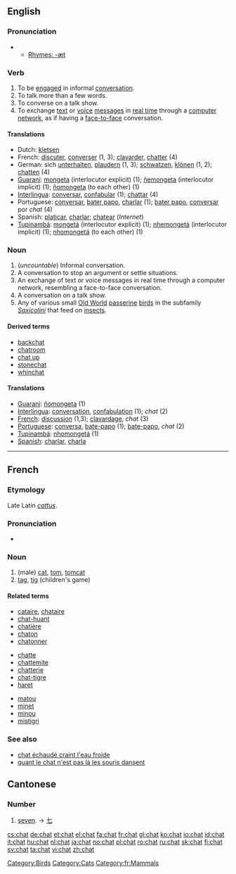 {{wikipedia}}
==English==

===Pronunciation===
*{{audio|en-us-chat.ogg|Audio (US)}}
**[[Rhymes:English:-æt|Rhymes: -æt]]

===Verb===
{{en-verb|chat|t|ing}}

# To be [[engage]]d in informal [[conversation]].
# To talk more than a few words.
# To converse on a talk show.
# To exchange [[text]] or [[voice]] [[message]]s in [[real time]] through a [[computer network]], as if having a [[face-to-face]] conversation.

====Translations====
{{top}}
*Dutch: [[kletsen]]
*French: [[discuter]], [[converser]] (1, 3); [[clavarder]], [[chatter]] (4)
*German: sich [[unterhalten]], [[plaudern]] (1, 3); [[schwatzen]], [[klönen]] (1, 2); [[chatten]] (4)
*[[Guaraní]]: [[mongeta]] (interlocutor explicit) (1); [[ñemongeta]] (interlocutor implicit) (1); [[ñomongeta]] (to each other) (1)
*[[Interlingua]]: [[conversar]], [[confabular]] (1); [[chattar]] (4)
*Portuguese: [[conversar]], [[bater papo]], [[charlar]] (1); [[bater papo]], [[conversar]] por ''chat'' (4)
*Spanish: [[platicar]], [[charlar]]; [[chatear]] (''Internet'')
*[[Tupinambá]]: [[mongetá]] (interlocutor explicit) (1); [[nhemongetá]] (interlocutor implicit) (1); [[nhomongetá]] (to each other) (1)
{{bottom}}

===Noun===
{{en-noun|s|-}}

# (''uncountable'') Informal conversation.
# A conversation to stop an argument or settle situations.
# An exchange of text or voice messages in real time through a computer network, resembling a face-to-face conversation.
# A conversation on a talk show.
# Any of various small [[Old World]] [[passerine]] [[bird]]s in the subfamily ''[[Saxicolini]]'' that feed on [[insect]]s.

[[Category:Birds]]

====Derived terms====
*[[backchat]]
*[[chatroom]]
*[[chat up]]
*[[stonechat]]
*[[whinchat]]

====Translations====
*[[Guaraní]]: [[ñomongeta]] (1)
*[[Interlingua]]: [[conversation]], [[confabulation]] (1); ''chat'' (2)
*[[French]]: [[discussion]] (1,3); [[clavardage]], ''chat'' (3)
*[[Portuguese]]: [[conversa]], [[bate-papo]] (1); [[bate-papo]], ''chat'' (2)
*[[Tupinambá]]: [[nhomongetá]] (1)
*[[Spanish]]: [[charlar]], [[charla]]

----

==French==
===Etymology===
Late Latin ''[[cattus]]''.

===Pronunciation===
*{{IPA|/ʃa/}}

===Noun===
{{fr-noun-reg|m}}

# (male) [[cat]], [[tom]], [[tomcat]]
# [[tag]], [[tig]] (children's game)

====Related terms====
{{top3}}
*[[cataire]], [[chataire]]
*[[chat-huant]]
*[[chatière]]
*[[chaton]]
*[[chatonner]]
{{mid3}}
*[[chatte]]
*[[chattemite]]
*[[chatterie]]
*[[chat-tigre]]
*[[haret]]
{{mid3}}
*[[matou]]
*[[minet]]
*[[minou]]
*[[mistigri]]
{{bottom}}

===See also===
*[[chat échaudé craint l'eau froide]]
*[[quant le chat n'est pas là les souris dansent]]

==Cantonese==

===Number===
# [[seven]]. &rarr; [[七]]

[[Category:Cats]]
[[Category:fr:Mammals]]

[[cs:chat]]
[[de:chat]]
[[et:chat]]
[[el:chat]]
[[fa:chat]]
[[fr:chat]]
[[gl:chat]]
[[ko:chat]]
[[io:chat]]
[[id:chat]]
[[it:chat]]
[[hu:chat]]
[[nl:chat]]
[[ja:chat]]
[[no:chat]]
[[pl:chat]]
[[ro:chat]]
[[ru:chat]]
[[sk:chat]]
[[fi:chat]]
[[sv:chat]]
[[ta:chat]]
[[vi:chat]]
[[zh:chat]]